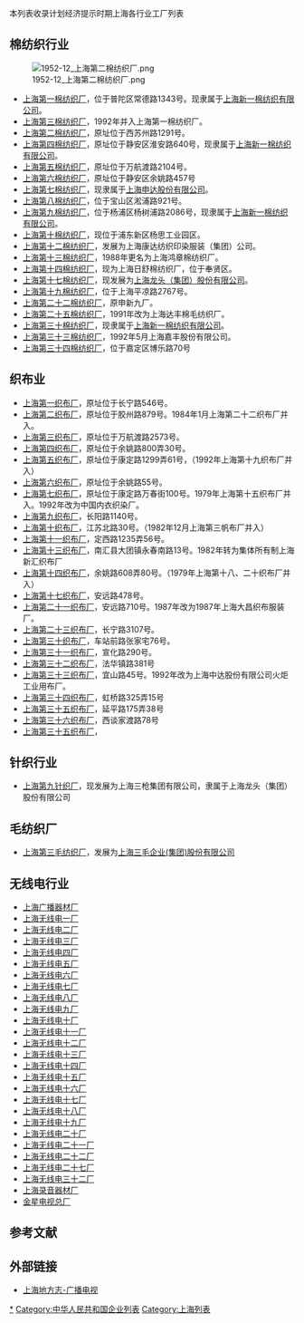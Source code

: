 {{unreferenced|time=2009-10-22T11:29:01+00:00}}
本列表收录计划经济提示时期上海各行业工厂列表

==棉纺织行业==
[[File:1952-12_上海第二棉纺织厂.png|thumb]]
*[[上海第一棉纺织厂|上海第一棉纺织厂]]，位于普陀区常德路1343号。现隶属于[[上海新一棉纺织有限公司|上海新一棉纺织有限公司]]。
*[[上海第三棉纺织厂|上海第三棉纺织厂]]，1992年并入上海第一棉纺织厂。
*[[上海第二棉纺织厂|上海第二棉纺织厂]]，原址位于西苏州路1291号。
*[[上海第四棉纺织厂|上海第四棉纺织厂]]，原址位于静安区淮安路640号，现隶属于[[上海新一棉纺织有限公司|上海新一棉纺织有限公司]]。
*[[上海第五棉纺织厂|上海第五棉纺织厂]]，原址位于万航渡路2104号。
*[[上海第六棉纺织厂|上海第六棉纺织厂]]，原址位于静安区余姚路457号
*[[上海第七棉纺织厂|上海第七棉纺织厂]]，现隶属于[[上海申达股份有限公司|上海申达股份有限公司]]。
*[[上海第八棉纺织厂|上海第八棉纺织厂]]，位于宝山区淞浦路921号。
*[[上海第九棉纺织厂|上海第九棉纺织厂]]，位于杨浦区杨树浦路2086号，现隶属于[[上海新一棉纺织有限公司|上海新一棉纺织有限公司]]。
*[[上海第十棉纺织厂|上海第十棉纺织厂]]，现位于浦东新区杨思工业园区。
*[[上海第十二棉纺织厂|上海第十二棉纺织厂]]，发展为上海康达纺织印染服装（集团）公司。
*[[上海第十三棉纺织厂|上海第十三棉纺织厂]]，1988年更名为上海鸿章棉纺织厂。
*[[上海第十四棉纺织厂|上海第十四棉纺织厂]]，现为上海日舒棉纺织厂，位于奉贤区。
*[[上海第十七棉纺织厂|上海第十七棉纺织厂]]，现发展为[[上海龙头（集团）股份有限公司|上海龙头（集团）股份有限公司]]。
*[[上海第十九棉纺织厂|上海第十九棉纺织厂]]，位于上海平凉路2767号。
*[[上海第二十二棉纺织厂|上海第二十二棉纺织厂]]，原申新九厂。
*[[上海第二十五棉纺织厂|上海第二十五棉纺织厂]]，1991年改为上海达丰棉毛纺织厂。
*[[上海第三十棉纺织厂|上海第三十棉纺织厂]]，现隶属于[[上海新一棉纺织有限公司|上海新一棉纺织有限公司]]。
*[[上海第三十三棉纺织厂|上海第三十三棉纺织厂]]，1992年5月上海嘉丰股份有限公司。
*[[上海第三十四棉纺织厂|上海第三十四棉纺织厂]]，位于嘉定区博乐路70号

==织布业==
*[[上海第一织布厂|上海第一织布厂]]，原址位于长宁路546号。
*[[上海第二织布厂|上海第二织布厂]]，原址位于胶州路879号。1984年1月上海第二十二织布厂并入。
*[[上海第三织布厂|上海第三织布厂]]，原址位于万航渡路2573号。
*[[上海第四织布厂|上海第四织布厂]]，原址位于余姚路800弄30号。
*[[上海第五织布厂|上海第五织布厂]]，原址位于康定路1299弄61号，（1992年上海第十九织布厂并入）
*[[上海第六织布厂|上海第六织布厂]]，原址位于余姚路55号。
*[[上海第七织布厂|上海第七织布厂]]，原址位于康定路万春街100号。1979年上海第十五织布厂并入。1992年改为中国内衣织染厂。
*[[上海第九织布厂|上海第九织布厂]]，长阳路1140号。
*[[上海第十织布厂|上海第十织布厂]]，江苏北路30号。（1982年12月上海第三帆布厂并入）
*[[上海第十一织布厂|上海第十一织布厂]]，定西路1235弄56号。
*[[上海第十三织布厂|上海第十三织布厂]]，南汇县大团镇永春南路13号。1982年转为集体所有制上海新汇织布厂
*[[上海第十四织布厂|上海第十四织布厂]]，余姚路608弄80号。（1979年上海第十八、二十织布厂并入）
*[[上海第十七织布厂|上海第十七织布厂]]，安远路478号。
*[[上海第二十一织布厂|上海第二十一织布厂]]，安远路710号。1987年改为1987年上海大昌织布服装厂。
*[[上海第二十三织布厂|上海第二十三织布厂]]，长宁路3107号。
*[[上海第三十织布厂|上海第三十织布厂]]，车站前路张家宅76号。
*[[上海第三十一织布厂|上海第三十一织布厂]]，宣化路290号。
*[[上海第三十二织布厂|上海第三十二织布厂]]，法华镇路381号
*[[上海第三十三织布厂|上海第三十三织布厂]]，宜山路45号。1992年改为上海中达股份有限公司火炬工业用布厂。
*[[上海第三十四织布厂|上海第三十四织布厂]]，虹桥路325弄15号
*[[上海第三十五织布厂|上海第三十五织布厂]]，延平路175弄38号
*[[上海第三十六织布厂|上海第三十六织布厂]]，西谈家渡路78号
*[[上海第三十五织布厂|上海第三十五织布厂]]，

==针织行业==
*[[上海第九针织厂|上海第九针织厂]]，现发展为上海三枪集团有限公司，隶属于上海龙头（集团）股份有限公司

==毛纺织厂==
*[[上海第三毛纺织厂|上海第三毛纺织厂]]，发展为[[上海三毛企业(集团)股份有限公司|上海三毛企业(集团)股份有限公司]]

==无线电行业==
*[[上海广播器材厂|上海广播器材厂]]
*[[上海无线电一厂|上海无线电一厂]]
*[[上海无线电二厂|上海无线电二厂]]
*[[上海无线电三厂|上海无线电三厂]]
*[[上海无线电四厂|上海无线电四厂]]
*[[上海无线电五厂|上海无线电五厂]]
*[[上海无线电六厂|上海无线电六厂]]
*[[上海无线电七厂|上海无线电七厂]]
*[[上海无线电八厂|上海无线电八厂]]
*[[上海无线电九厂|上海无线电九厂]]
*[[上海无线电十厂|上海无线电十厂]]
*[[上海无线电十一厂|上海无线电十一厂]]
*[[上海无线电十二厂|上海无线电十二厂]]
*[[上海无线电十三厂|上海无线电十三厂]]
*[[上海无线电十四厂|上海无线电十四厂]]
*[[上海无线电十五厂|上海无线电十五厂]]
*[[上海无线电十六厂|上海无线电十六厂]]
*[[上海无线电十七厂|上海无线电十七厂]]
*[[上海无线电十八厂|上海无线电十八厂]]
*[[上海无线电十九厂|上海无线电十九厂]]
*[[上海无线电二十厂|上海无线电二十厂]]
*[[上海无线电二十一厂|上海无线电二十一厂]]
*[[上海无线电二十二厂|上海无线电二十二厂]]
*[[上海无线电二十七厂|上海无线电二十七厂]]
*[[上海无线电三十二厂|上海无线电三十二厂]]
*[[上海录音器材厂|上海录音器材厂]]
*[[金星电视总厂|金星电视总厂]]

==参考文献==
{{Reflist}}

== 外部链接 ==
* [http://www.shtong.gov.cn/newsite/node2/node2247/node4579/node79356/node79359/userobject1ai104283.html 上海地方志-广播电视]{{Wayback|url=http://www.shtong.gov.cn/newsite/node2/node2247/node4579/node79356/node79359/userobject1ai104283.html |date=20170226074502 }}

[[Category:总部位于上海的中华人民共和国国有企业|*]]
[[Category:中华人民共和国企业列表|Category:中华人民共和国企业列表]]
[[Category:上海列表|Category:上海列表]]